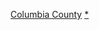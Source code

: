 {{US county navigation box
| template_name = 哥倫比亞縣 (華盛頓州)
| listclass = hlist
| county = 哥伦比亚县
| state = 华盛顿州
| color = #99cc99
| map_image = Map of Washington highlighting Columbia County.svg
| map_caption = Map of Washington highlighting Columbia County
| map_size = 
| seat = 代顿

| title1 = '''[[华盛顿州城市列表|市]]'''
| body1 = 
      [[代顿 (华盛顿州)|代顿]]

| title2 = '''[[華盛頓州城鎮列表|鎮]]'''
| body2 = 
      [[斯塔巴克 (華盛頓州)|斯塔巴克]] 

}}<noinclude>
[[Category:華盛頓州縣份導航模板|Columbia County]]
[[Category:哥倫比亞縣 (華盛頓州)|*]]
</noinclude>